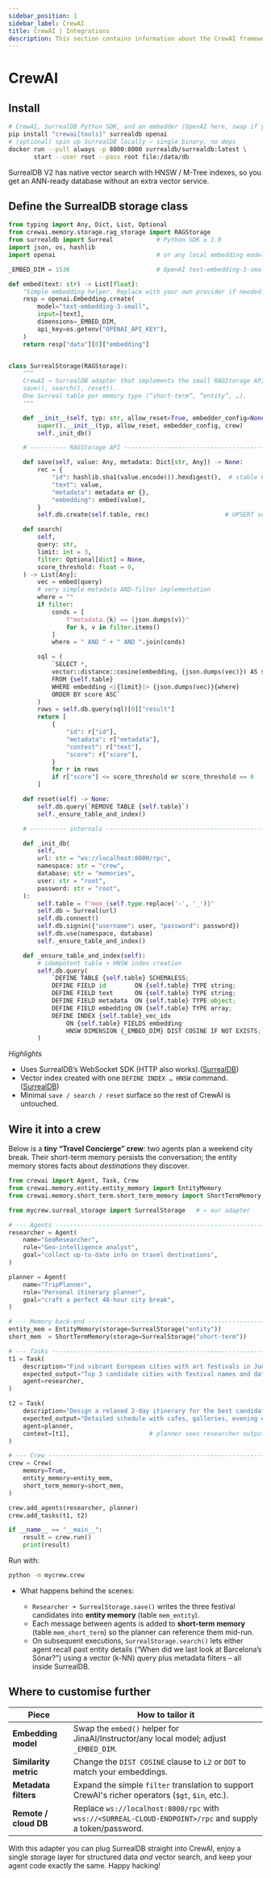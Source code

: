 ```yaml
---
sidebar_position: 1
sidebar_label: CrewAI
title: CrewAI | Integrations
description: This section contains information about the CrewAI framework and how to integrate it with SurrealDB.
---
```


# CrewAI

## Install

```bash
# CrewAI, SurrealDB Python SDK, and an embedder (OpenAI here, swap if you like)
pip install "crewai[tools]" surrealdb openai
# (optional) spin up SurrealDB locally – single binary, no deps
docker run --pull always -p 8000:8000 surrealdb/surrealdb:latest \
       start --user root --pass root file:/data/db
```

SurrealDB V2 has native vector search with HNSW / M-Tree indexes, so you get an ANN-ready database without an extra vector service.

## Define the SurrealDB storage class

```python title="src/mycrew/surreal_storage.py"
from typing import Any, Dict, List, Optional
from crewai.memory.storage.rag_storage import RAGStorage
from surrealdb import Surreal            # Python SDK ≥ 1.0
import json, os, hashlib
import openai                            # or any local embedding model

_EMBED_DIM = 1536                        # OpenAI text-embedding-3-small

def embed(text: str) -> List[float]:
    "Simple embedding helper. Replace with your own provider if needed."
    resp = openai.Embedding.create(
        model="text-embedding-3-small",
        input=[text],
        dimensions=_EMBED_DIM,
        api_key=os.getenv("OPENAI_API_KEY"),
    )
    return resp["data"][0]["embedding"]


class SurrealStorage(RAGStorage):
    """
    CrewAI → SurrealDB adapter that implements the small RAGStorage API:
    save(), search(), reset().
    One Surreal table per memory type (“short-term”, “entity”, …).
    """

    def __init__(self, typ: str, allow_reset=True, embedder_config=None, crew=None):
        super().__init__(typ, allow_reset, embedder_config, crew)
        self._init_db()

    # ---------- RAGStorage API ------------------------------------------

    def save(self, value: Any, metadata: Dict[str, Any]) -> None:
        rec = {
            "id": hashlib.sha1(value.encode()).hexdigest(),  # stable PK
            "text": value,
            "metadata": metadata or {},
            "embedding": embed(value),
        }
        self.db.create(self.table, rec)                     # UPSERT semantics

    def search(
        self,
        query: str,
        limit: int = 3,
        filter: Optional[dict] = None,
        score_threshold: float = 0,
    ) -> List[Any]:
        vec = embed(query)
        # very simple metadata AND-filter implementation
        where = ""
        if filter:
            conds = [
                f"metadata.{k} == {json.dumps(v)}"
                for k, v in filter.items()
            ]
            where = " AND " + " AND ".join(conds)

        sql = (
            `SELECT *,
            vector::distance::cosine(embedding, {json.dumps(vec)}) AS score
            FROM {self.table}
            WHERE embedding <|{limit}|> {json.dumps(vec)}{where}
            ORDER BY score ASC`
        )
        rows = self.db.query(sql)[0]["result"]
        return [
            {
                "id": r["id"],
                "metadata": r["metadata"],
                "context": r["text"],
                "score": r["score"],
            }
            for r in rows
            if r["score"] <= score_threshold or score_threshold == 0
        ]

    def reset(self) -> None:
        self.db.query(`REMOVE TABLE {self.table}`)
        self._ensure_table_and_index()

    # ---------- internals -----------------------------------------------

    def _init_db(
        self,
        url: str = "ws://localhost:8000/rpc",
        namespace: str = "crew",
        database: str = "memories",
        user: str = "root",
        password: str = "root",
    ):
        self.table = f"mem_{self.type.replace('-', '_')}"
        self.db = Surreal(url)
        self.db.connect()
        self.db.signin({"username": user, "password": password})
        self.db.use(namespace, database)
        self._ensure_table_and_index()

    def _ensure_table_and_index(self):
        # idempotent table + HNSW index creation
        self.db.query(
            `DEFINE TABLE {self.table} SCHEMALESS;
            DEFINE FIELD id        ON {self.table} TYPE string;
            DEFINE FIELD text      ON {self.table} TYPE string;
            DEFINE FIELD metadata  ON {self.table} TYPE object;
            DEFINE FIELD embedding ON {self.table} TYPE array;
            DEFINE INDEX {self.table}_vec_idx
                ON {self.table} FIELDS embedding
                HNSW DIMENSION {_EMBED_DIM} DIST COSINE IF NOT EXISTS;`
        )
```

*Highlights*

* Uses SurrealDB’s WebSocket SDK (HTTP also works).([SurrealDB][3])
* Vector index created with one `DEFINE INDEX … HNSW` command.([SurrealDB][4])
* Minimal `save / search / reset` surface so the rest of CrewAI is untouched.

## Wire it into a crew

Below is a **tiny “Travel Concierge” crew**: two agents plan a weekend city break.
Their short-term memory persists the conversation; the entity memory stores facts about *destinations* they discover.

```python title="src/mycrew/crew.py"
from crewai import Agent, Task, Crew
from crewai.memory.entity.entity_memory import EntityMemory
from crewai.memory.short_term.short_term_memory import ShortTermMemory

from mycrew.surreal_storage import SurrealStorage   # ← our adapter

# --- Agents ------------------------------------------------------------
researcher = Agent(
    name="GeoResearcher",
    role="Geo-intelligence analyst",
    goal="collect up-to-date info on travel destinations",
)

planner = Agent(
    name="TripPlanner",
    role="Personal itinerary planner",
    goal="craft a perfect 48-hour city break",
)

# --- Memory back-end ---------------------------------------------------
entity_mem = EntityMemory(storage=SurrealStorage("entity"))
short_mem  = ShortTermMemory(storage=SurrealStorage("short-term"))

# --- Tasks -------------------------------------------------------------
t1 = Task(
    description="Find vibrant European cities with art festivals in June 2025.",
    expected_output="Top 3 candidate cities with festival names and dates.",
    agent=researcher,
)

t2 = Task(
    description="Design a relaxed 2-day itinerary for the best candidate.",
    expected_output="Detailed schedule with cafes, galleries, evening events.",
    agent=planner,
    context=[t1],                      # planner sees researcher output
)

# --- Crew --------------------------------------------------------------
crew = Crew(
    memory=True,
    entity_memory=entity_mem,
    short_term_memory=short_mem,
)

crew.add_agents(researcher, planner)
crew.add_tasks(t1, t2)

if __name__ == "__main__":
    result = crew.run()
    print(result)
```

Run with:

```bash
python -m mycrew.crew
```

* What happens behind the scenes:

  * `Researcher ➜ SurrealStorage.save()` writes the three festival candidates into **entity memory** (table `mem_entity`).
  * Each message between agents is added to **short-term memory** (table `mem_short_term`) so the planner can reference them mid-run.
  * On subsequent executions, `SurrealStorage.search()` lets either agent recall past entity details (“When did we last look at Barcelona’s Sónar?”) using a vector (k-NN) query plus metadata filters – all inside SurrealDB.

## Where to customise further

<table>
    <thead>
        <tr>
            <th>Piece</th>
            <th>How to tailor it</th>
        </tr>
    </thead>
    <tbody>
        <tr>
            <td><strong>Embedding model</strong></td>
            <td>Swap the <code>embed()</code> helper for JinaAI/Instructor/any local model; adjust <code>_EMBED_DIM</code>.</td>
        </tr>
        <tr>
            <td><strong>Similarity metric</strong></td>
            <td>Change the <code>DIST COSINE</code> clause to <code>L2</code> or <code>DOT</code> to match your embeddings.</td>
        </tr>
        <tr>
            <td><strong>Metadata filters</strong></td>
            <td>Expand the simple <code>filter</code> translation to support CrewAI's richer operators (<code>$gt</code>, <code>$in</code>, etc.).</td>
        </tr>
        <tr>
            <td><strong>Remote / cloud DB</strong></td>
            <td>Replace <code>ws://localhost:8000/rpc</code> with <code>wss://&lt;SURREAL-CLOUD-ENDPOINT&gt;/rpc</code> and supply a token/password.</td>
        </tr>
    </tbody>
</table>

With this adapter you can plug SurrealDB straight into CrewAI, enjoy a single storage layer for structured data *and* vector search, and keep your agent code exactly the same. Happy hacking!

[1]: https://surrealdb.com/docs/surrealdb/reference-guide/vector-search?utm_source=chatgpt.com "Vector Search | Reference guides - SurrealDB"
[2]: https://surrealdb.com/docs/surrealdb/models/vector?utm_source=chatgpt.com "Using SurrealDB as a Vector Database | Introduction"
[3]: https://surrealdb.com/docs/sdk/python?utm_source=chatgpt.com "Python SDKs | Integration - SurrealDB"
[4]: https://surrealdb.com/docs/surrealql/statements/define/indexes?utm_source=chatgpt.com "DEFINE INDEX statement | SurrealQL - SurrealDB"
